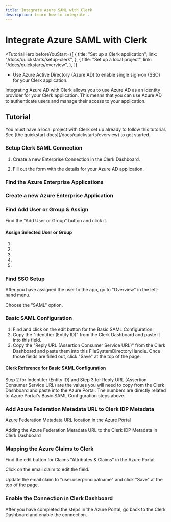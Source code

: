 ```yaml
---
title: Integrate Azure SAML with Clerk
description: Learn how to integrate .
---
```


# Integrate Azure SAML with Clerk

<TutorialHero
  beforeYouStart={[
    {
      title: "Set up a Clerk application",
      link: "/docs/quickstarts/setup-clerk",
    },
    {
      title: "Set up a local project",
      link: "/docs/quickstarts/overview",
    },
  ]}
>

- Use Azure Active Directory (Azure AD) to enable single sign-on (SSO) for your Clerk application.

</TutorialHero>

Integrating Azure AD with Clerk allows you to use Azure AD as an identity provider for your Clerk application. This means that you can use Azure AD to authenticate users and manage their access to your application.

## Tutorial

<Callout type="info">
  You must have a local project with Clerk set up already to follow this tutorial. See [the quickstart docs](/docs/quickstarts/overview) to get started.
</Callout>

<Steps>

### Setup Clerk SAML Connection

1. Create a new Enterprise Connection in the Clerk Dashboard. 

2. Fill out the form with the details for your Azure AD application.

<Images 
  width={3024}
  height={1652}
  src="/docs/images/integrations/azure/azure-saml-clerk-create-connection.png"
  alt="Steps to create a new Enterprise Connection in the Clerk Dashboard and fill out the form with the details for your Azure AD application"
/>

### Find the Azure Enterprise Applications 

<Images 
  width={3024}
  height={1652}
  src="/docs/images/integrations/azure/azure-ad-ent-applications-location.avif"
  alt="Find the Azure Enterprise Applications in the Azure Portal"
/>

###  Create a new Azure Enterprise Application
<Images 
  width={3024}
  height={1652}
  src="/docs/images/integrations/azure/azure-new-app.avif"
  alt="Create a new Azure Enterprise Application in the Azure Portal"
/>

###  Find Add User or Group & Assign
Find the "Add User or Group" button and click it.
<Images 
  width={3024}
  height={1652}
  src="/docs/images/integrations/azure/find-add-user.avif"
  alt="Pointing to find the 'Add User or Group' button and click it"
/>

#### Assign Selected User or Group
1. 
2. 
3. 
4.
5.
<Images 
  width={3024}
  height={1652}
  src="/docs/images/integrations/azure/assign-user-to-app.avif"
  alt="Steps to assign User or Group to the Enterprise Azure Application"
/>

### Find SSO Setup
After you have assigned the user to the app, go to "Overview" in the left-hand menu.
<Images
  width={3024}
  height={1652}
  src="/docs/images/integrations/azure/find-sso-setup.avif"
  alt="Pointing to find the SSO Setup in the Azure Portal in the Overview section"
/>

Choose the "SAML" option.

### Basic SAML Configuration
1. Find and click on the edit button for the Basic SAML Configuration.
2. Copy the "Identifier (Entity ID)" from the Clerk Dashboard and paste it into this field.
3. Copy the "Reply URL (Assertion Consumer Service URL)" from the Clerk Dashboard and paste them into this FileSystemDirectoryHandle.
Once those fields are filled out, click "Save" at the top of the page.
<Images width={3024} height={1652} src="/docs/images/integrations/azure/azure-basic-saml-configuration.avif" alt="Steps to configure the Basic SAML Configuration in the Azure Portal" />

#### Clerk Reference for Basic SAML Configuration
Step 2 for Indentifer (Entity ID) and Step 3 for Reply URL (Assertion Consumer Service URL) are the values you will need to copy from the Clerk Dashboard and paste into the Azure Portal.
The numbers are directly related to Azure Portal's Basic SAML Configuration steps above. 
<Images 
  width={3024}
  height={1652}
  src="/docs/images/integrations/azure/clerk-side-azure-basic-saml-config.avif"
  alt="Clerk Reference for Basic SAML Configuration in the Azure Portal"
/>

### Add Azure Federation Metadata URL to Clerk IDP Metadata

Azure Federation Metadata URL location in the Azure Portal
<Images 
  width={3024}
  height={1652}
  src="/docs/images/integrations/azure/federation-url-azure-side.avif"
  alt="Azure Federation Metadata URL location in the Azure Portal"
/>

Adding the Azure Federation Metadata URL to the Clerk IDP Metadata in Clerk Dashboard
<Images
  width={3024}
  height={1652}
  src="/docs/images/integrations/azure/federation-url-clerk-side.avif"
  alt="Adding the Azure Federation Metadata URL to the Clerk IDP Metadata in Clerk Dashboard"
/>

### Mapping the Azure Claims to Clerk 

Find the edit button for Claims "Attributes & Claims" in the Azure Portal.
<Images 
  width={3024}
  height={1652}
  src="/docs/images/integrations/azure/find-edit-attributes-claims.avif"
  alt="Mapping the Azure Claims to Clerk in the Azure Portal"
/>

Click on the email claim to edit the field. 
<Images 
  width={3024}
  height={1652}
  src="/docs/images/integrations/azure/click-email-claim-to-edit.avif"
  alt="Click on the email claim to edit the field in the Azure Portal"
/>

Update the email claim to "user.userprincipalname" and click "Save" at the top of the page.
<Images 
  width={3024}
  height={1652}
  src="/docs/images/integrations/azure/mail-to-user-userprinciplename.avif"
  alt="Update the email claim to 'user.userprincipalname' and click 'Save' at the top of the page in the Azure Portal"
/>

### Enable the Connection in Clerk Dashboard

After you have completed the steps in the Azure Portal, go back to the Clerk Dashboard and enable the connection.
<Images 
  width={3024}
  height={1652}
  src="/docs/images/integrations/azure/enable-connection-clerk.avif"
  alt="Enable the connection in the Clerk Dashboard"
/>

</Steps>